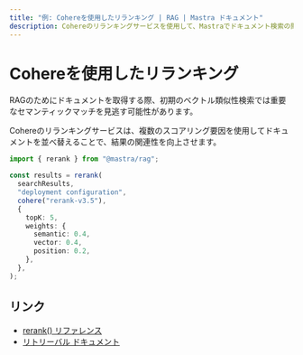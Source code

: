 ```yaml
---
title: "例: Cohereを使用したリランキング | RAG | Mastra ドキュメント"
description: Cohereのリランキングサービスを使用して、Mastraでドキュメント検索の関連性を向上させる例。
---
```


# Cohereを使用したリランキング

RAGのためにドキュメントを取得する際、初期のベクトル類似性検索では重要なセマンティックマッチを見逃す可能性があります。

Cohereのリランキングサービスは、複数のスコアリング要因を使用してドキュメントを並べ替えることで、結果の関連性を向上させます。

```typescript
import { rerank } from "@mastra/rag";

const results = rerank(
  searchResults,
  "deployment configuration",
  cohere("rerank-v3.5"),
  {
    topK: 5,
    weights: {
      semantic: 0.4,
      vector: 0.4,
      position: 0.2,
    },
  },
);
```

## リンク

- [rerank() リファレンス](/reference/rag/rerank.mdx)
- [リトリーバル ドキュメント](/reference/rag/retrieval.mdx)
